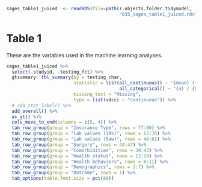 
```r
sages_table1_juiced  <- readRDS(file=path(r.objects.folder.tidymodel,
                                          "035_sages_table1_juiced.rds"))


```

# Table 1

These are the variables used in the machine learning analyses.
```r

sages_table1_juiced %>%
  select(-studyid, -testing_fct) %>%
  gtsummary::tbl_summary(by = testing_char,
                         statistic = list(all_continuous() ~ "{mean} ({sd})", 
                                          all_categorical() ~ "{n} / {N} ({p}%)"),
                         missing_text = "Missing",
                         type = list(vdcci ~ "continuous")) %>%
  # add_stat_label() %>%
  add_overall() %>%
  as_gt() %>%
  cols_move_to_end(columns = c(5, 4)) %>%
  tab_row_group(group = "Insurance Type", rows = 77:80) %>%
  tab_row_group(group = "Lab values (10%)", rows = 63:76) %>%
  tab_row_group(group = "Lab values (Raw)", rows = 48:62) %>%
  tab_row_group(group = "Surgery", rows = 44:47) %>%
  tab_row_group(group = "Comorbidities", rows = 30:43) %>%
  tab_row_group(group = "Health status", rows = 12:29) %>%
  tab_row_group(group = "Health behaviors", rows = 8:11) %>%
  tab_row_group(group = "Demographics", rows = 2:7) %>%
  tab_row_group(group = "Outcome", rows = 1) %>%
  tab_options(table.font.size = pct(80))


```

